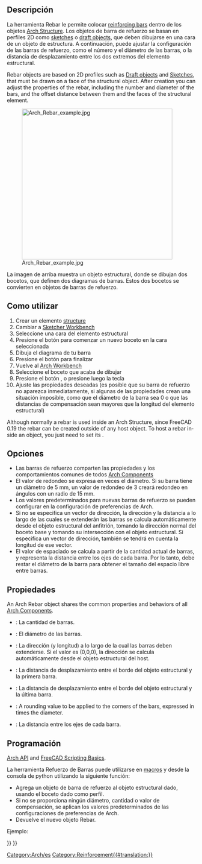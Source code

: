 <languages/>

<div class="mw-translate-fuzzy">
{{GuiCommand/es|Name=Arch Rebar|Name/es=Arch Rebar|Workbenches=[[Arch_Workbench/es|Arch]]|MenuLocation=Arch → Rebar|Shortcut=R B|SeeAlso=[[Arch Structure/es|Arch Structure]]}}
</div>

<div lang="en" dir="ltr" class="mw-content-ltr">
{{Docnav
|
|[[Reinforcement_StraightRebar|StraightRebar]]
|[[Reinforcement_Workbench|Reinforcement]]
|IconL=
|IconR=Reinforcement_StraightRebar.svg
|IconC=Reinforcement_Workbench.svg
}}
</div>

<div lang="en" dir="ltr" class="mw-content-ltr">
{{VeryImportantMessage|THIS COMMAND IS PART OF THE INTEGRATED [[BIM_Workbench|BIM WORKBENCH]] IN V1.0<br>
This page has been updated for that version.}}
</div>

<div class="mw-translate-fuzzy">
{{GuiCommand/es|Name=Arch Rebar|Name/es=Arch Rebar|Workbenches=[[Arch_Workbench/es|Arch]]|MenuLocation=Arch → Rebar|Shortcut=R B|SeeAlso=[[Arch Structure/es|Arch Structure]]}}
</div>

<span id="Description"></span>
==Descripción==

<div class="mw-translate-fuzzy">
La herramienta Rebar le permite colocar [http://en.wikipedia.org/wiki/Rebar reinforcing bars] dentro de los objetos [[Arch Structure/es|Arch Structure]]. Los objetos de barra de refuerzo se basan en perfiles 2D como [[Sketcher_Workbench/es|sketches]] o [[Draft_Workbench/es|draft objects]], que deben dibujarse en una cara de un objeto de estructura. A continuación, puede ajustar la configuración de las barras de refuerzo, como el número y el diámetro de las barras, o la distancia de desplazamiento entre los dos extremos del elemento estructural.
</div>

<div lang="en" dir="ltr" class="mw-content-ltr">
Rebar objects are based on 2D profiles such as [[Draft_Workbench|Draft objects]] and [[Sketcher_Workbench|Sketches]], that must be drawn on a face of the structural object. After creation you can adjust the properties of the rebar, including the number and diameter of the bars, and the offset distance between them and the faces of the structural element.
</div>

[[Image:Arch Rebar example.jpg|400px]]
<div class="mw-translate-fuzzy">
La imagen de arriba muestra un objeto estructural, donde se dibujan dos bocetos, que definen dos diagramas de barras. Estos dos bocetos se convierten en objetos de barras de refuerzo.
</div>

<span id="Usage"></span>
<div class="mw-translate-fuzzy">
==Como utilizar==
</div>

<div class="mw-translate-fuzzy">
# Crear un elemento [[Arch Structure/es|structure]]
# Cambiar a [[Sketcher Workbench/es|Sketcher Workbench]]
# Seleccione una cara del elemento estructural
# Presione el botón {{KEY|[[Image: Sketcher NewSketch.png|16px]] [[Sketcher NewSketch/es|New Sketch]]}} para comenzar un nuevo boceto en la cara seleccionada
# Dibuja el diagrama de tu barra
# Presione el botón {{KEY|[[Image: Sketcher LeaveSketch.png|16px]] [[Sketcher LeaveSketch/es|Leave Sketch]]}} para finalizar
# Vuelve al [[Arch Workbench/es|Arch Workbench]]
# Seleccione el boceto que acaba de dibujar
# Presione el botón {{KEY|[[Image: Arch Rebar.png|16px]] [[Arch Rebar/es|Arch Rebar]]}}, o presione {{KEY|R}} luego la tecla {{KEY|B}}
# Ajuste las propiedades deseadas (es posible que su barra de refuerzo no aparezca inmediatamente, si algunas de las propiedades crean una situación imposible, como que el diámetro de la barra sea 0 o que las distancias de compensación sean mayores que la longitud del elemento estructural)
</div>

<div lang="en" dir="ltr" class="mw-content-ltr">
Although normally a rebar is used inside an Arch Structure, since FreeCAD 0.19 the rebar can be created outside of any host object. To host a rebar inside an object, you just need to set its {{PropertyData|Host}}.
</div>

<span id="Options"></span>
==Opciones==

<div class="mw-translate-fuzzy">
* Las barras de refuerzo comparten las propiedades y los comportamientos comunes de todos [[Arch Component/es|Arch Components]]
* El valor de redondeo se expresa en veces el diámetro. Si su barra tiene un diámetro de 5 mm, un valor de redondeo de 3 creará redondeo en ángulos con un radio de 15 mm.
* Los valores predeterminados para nuevas barras de refuerzo se pueden configurar en la configuración de preferencias de Arch.
* Si no se especifica un vector de dirección, la dirección y la distancia a lo largo de las cuales se extenderán las barras se calcula automáticamente desde el objeto estructural del anfitrión, tomando la dirección normal del boceto base y tomando su intersección con el objeto estructural. Si especifica un vector de dirección, también se tendrá en cuenta la longitud de ese vector.
* El valor de espaciado se calcula a partir de la cantidad actual de barras, y representa la distancia entre los ejes de cada barra. Por lo tanto, debe restar el diámetro de la barra para obtener el tamaño del espacio libre entre barras.
</div>

<span id="Properties"></span>
==Propiedades==

<div lang="en" dir="ltr" class="mw-content-ltr">
An Arch Rebar object shares the common properties and behaviors of all [[Arch_Component|Arch Components]].
</div>

* {{PropertyData/es|Amount}}: La cantidad de barras.
* {{PropertyData/es|Diameter}}: El diámetro de las barras.
* {{PropertyData/es|Direction}}: La dirección (y longitud) a lo largo de la cual las barras deben extenderse. Si el valor es (0,0,0), la dirección se calcula automáticamente desde el objeto estructural del host.
* {{PropertyData/es|Offset Start}}: La distancia de desplazamiento entre el borde del objeto estructural y la primera barra.
* {{PropertyData/es|Offset End}}: La distancia de desplazamiento entre el borde del objeto estructural y la última barra.
* {{PropertyData/es|Rounding}}: A rounding value to be applied to the corners of the bars, expressed in times the diameter.
* {{PropertyData/es|Spacing}}: La distancia entre los ejes de cada barra.

<span id="Scripting"></span>
<div class="mw-translate-fuzzy">
==Programación==
</div>

<div lang="en" dir="ltr" class="mw-content-ltr">
{{Emphasis|See also:}} [[Arch_API|Arch API]] and [[FreeCAD_Scripting_Basics|FreeCAD Scripting Basics]].
</div>

<div class="mw-translate-fuzzy">
La herramienta Refuerzo de Barras puede utilizarse en [[macros/es|macros]] y desde la consola de python utilizando la siguiente función:
</div>

{{Code|code=
Rebar = makeRebar(baseobj=None, sketch=None, diameter=None, amount=1, offset=None, name="Rebar")
}}

<div class="mw-translate-fuzzy">
* Agrega un objeto de barra de refuerzo al objeto estructural dado, usando el boceto dado como perfil.
* Si no se proporciona ningún diámetro, cantidad o valor de compensación, se aplican los valores predeterminados de las configuraciones de preferencias de Arch.
* Devuelve el nuevo objeto Rebar.
</div>

Ejemplo:

{{Code|code=
import FreeCAD, Arch, Part

Structure = Arch.makeStructure(None, length=1000, width=1000, height=3000)
Structure.ViewObject.Transparency = 80
FreeCAD.ActiveDocument.recompute()

p1 = FreeCAD.Vector(-400, 400, 0)
p2 = FreeCAD.Vector(400, 400, 0)
Sketch = FreeCAD.ActiveDocument.addObject('Sketcher::SketchObject', 'Sketch')
Sketch.MapMode = "FlatFace"
Sketch.AttachmentSupport = [(Structure, "Face6")]
Sketch.addGeometry(Part.LineSegment(p1, p2))
FreeCAD.ActiveDocument.recompute()

Rebar = Arch.makeRebar(Structure, Sketch, diameter=80, amount=7, offset=50)
Rebar.OffsetStart = 100
Rebar.OffsetEnd = 100
FreeCAD.ActiveDocument.recompute()
}}


<div lang="en" dir="ltr" class="mw-content-ltr">
{{Docnav
|
|[[Reinforcement_StraightRebar|StraightRebar]]
|[[Reinforcement_Workbench|Reinforcement]]
|IconL=
|IconR=Reinforcement_StraightRebar.svg
|IconC=Reinforcement_Workbench.svg
}}
</div>

<div class="mw-translate-fuzzy">
[[Category:Arch/es]]
</div>

[[Category:Reinforcement{{#translation:}}]]
{{BIM_Tools_navi{{#translation:}}}}
{{Userdocnavi{{#translation:}}}}